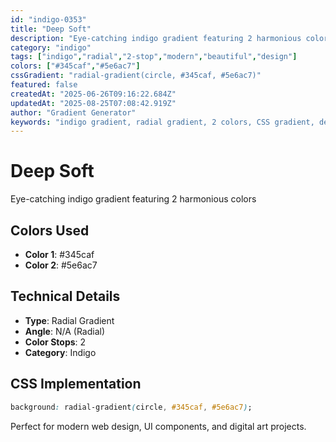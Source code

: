 ```yaml
---
id: "indigo-0353"
title: "Deep Soft"
description: "Eye-catching indigo gradient featuring 2 harmonious colors"
category: "indigo"
tags: ["indigo","radial","2-stop","modern","beautiful","design"]
colors: ["#345caf","#5e6ac7"]
cssGradient: "radial-gradient(circle, #345caf, #5e6ac7)"
featured: false
createdAt: "2025-06-26T09:16:22.684Z"
updatedAt: "2025-08-25T07:08:42.919Z"
author: "Gradient Generator"
keywords: "indigo gradient, radial gradient, 2 colors, CSS gradient, design, #345caf, #5e6ac7"
---
```


# Deep Soft

Eye-catching indigo gradient featuring 2 harmonious colors

## Colors Used
- **Color 1**: #345caf
- **Color 2**: #5e6ac7

## Technical Details
- **Type**: Radial Gradient
- **Angle**: N/A (Radial)
- **Color Stops**: 2
- **Category**: Indigo

## CSS Implementation
```css
background: radial-gradient(circle, #345caf, #5e6ac7);
```

Perfect for modern web design, UI components, and digital art projects.
